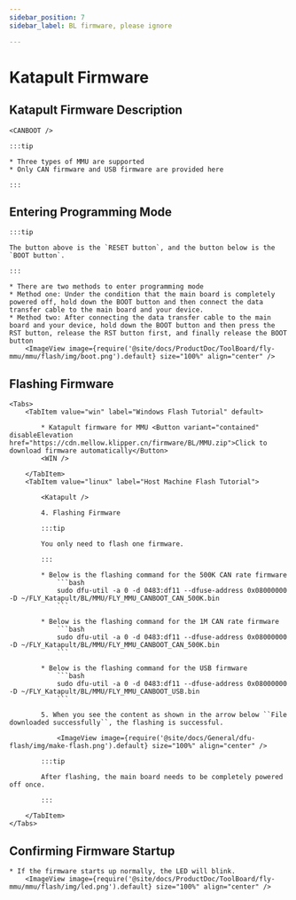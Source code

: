 ```yaml
---
sidebar_position: 7
sidebar_label: BL firmware, please ignore

---
```






# Katapult Firmware

## Katapult Firmware Description

    <CANBOOT />

    :::tip

    * Three types of MMU are supported
    * Only CAN firmware and USB firmware are provided here

    :::

## Entering Programming Mode

    :::tip

    The button above is the `RESET button`, and the button below is the `BOOT button`.

    :::

    * There are two methods to enter programming mode
    * Method one: Under the condition that the main board is completely powered off, hold down the BOOT button and then connect the data transfer cable to the main board and your device.
    * Method two: After connecting the data transfer cable to the main board and your device, hold down the BOOT button and then press the RST button, release the RST button first, and finally release the BOOT button
        <ImageView image={require('@site/docs/ProductDoc/ToolBoard/fly-mmu/mmu/flash/img/boot.png').default} size="100%" align="center" />

## Flashing Firmware

    <Tabs>
        <TabItem value="win" label="Windows Flash Tutorial" default>
        
            * Katapult firmware for MMU <Button variant="contained" disableElevation href="https://cdn.mellow.klipper.cn/firmware/BL/MMU.zip">Click to download firmware automatically</Button>
            <WIN />
            
        </TabItem>
        <TabItem value="linux" label="Host Machine Flash Tutorial">

            <Katapult />

            4. Flashing Firmware

            :::tip

            You only need to flash one firmware.

            :::

            * Below is the flashing command for the 500K CAN rate firmware
                ```bash
                sudo dfu-util -a 0 -d 0483:df11 --dfuse-address 0x08000000 -D ~/FLY_Katapult/BL/MMU/FLY_MMU_CANBOOT_CAN_500K.bin
                ```
                       
            * Below is the flashing command for the 1M CAN rate firmware
                ```bash
                sudo dfu-util -a 0 -d 0483:df11 --dfuse-address 0x08000000 -D ~/FLY_Katapult/BL/MMU/FLY_MMU_CANBOOT_CAN_500K.bin
                ```

            * Below is the flashing command for the USB firmware
                ```bash
                sudo dfu-util -a 0 -d 0483:df11 --dfuse-address 0x08000000 -D ~/FLY_Katapult/BL/MMU/FLY_MMU_CANBOOT_USB.bin
                ```

            5. When you see the content as shown in the arrow below ``File downloaded successfully``, the flashing is successful.

                <ImageView image={require('@site/docs/General/dfu-flash/img/make-flash.png').default} size="100%" align="center" />

            :::tip

            After flashing, the main board needs to be completely powered off once.

            :::

        </TabItem>
    </Tabs>

## Confirming Firmware Startup

    * If the firmware starts up normally, the LED will blink.
        <ImageView image={require('@site/docs/ProductDoc/ToolBoard/fly-mmu/mmu/flash/img/led.png').default} size="100%" align="center" />